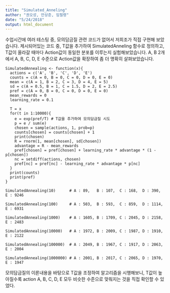 ```yaml
---
title: "Simulated_Anneling"
author: "권오성, 안상준, 임필령"
date: "5/24/2018"
output: html_document
---
```


수업시간에 여러 테스팅 중, 모의담금질 관련 코드가 없어서
저희조가 직접 구현해 보았습니다.
제시되어있는 코드 중, T값을 추가하여 SimulatedAnneling 함수로 정의하고,
T값이 올라갈 때마다 Action값이 동일한 분포를 이루는지 실험해보았습니다.
A, B 2개에서 A, B, C, D, E 수준으로 Action값을 확장하여 좀 더 명확히 살펴보았습니다.

```
SimulatedAnnealing <- function(x){
  actions = c('A', 'B', 'C', 'D', 'E')
  counts = c(A = 0, B = 0, C = 0, D = 0, E = 0)
  mean = c(A = 1, B = 2, C = 3, D = 4, E = 5)
  sd = c(A = 0.5, B = 1, C = 1.5, D = 2, E = 2.5)
  pref = c(A = 0, B = 0, C = 0, D = 0, E = 0)
  mean_rewards = 0  
  learning_rate = 0.1 
  
  T = x
  for(t in 1:10000){
    e = exp(pref/T) # T값을 추가하여 모의담금질 시도
    p = e / sum(e)
    chosen = sample(actions, 1, prob=p)
    counts[chosen] = counts[chosen] + 1
    print(chosen)
    R = rnorm(1, mean[chosen], sd[chosen])
    advantage = R - mean_rewards
    pref[chosen] = pref[chosen] + learning_rate * advantage * (1 - p[chosen])
    nc = setdiff(actions, chosen)  
    pref[nc] = pref[nc] - learning_rate * advantage * p[nc]
  }
  print(counts)
  print(pref)
}

```

```
SimulatedAnnealing(10)      # A : 89,   B : 107,  C : 168,  D : 390,  E : 9246
```

```
SimulatedAnnealing(100)     # A : 503,  B : 593,  C : 859,  D : 1114, E : 6931
```

```
SimulatedAnnealing(1000)    # A : 1605, B : 1709, C : 2045, D : 2158, E : 2483
```

```
SimulatedAnnealing(10000)   # A : 1972, B : 2009, C : 1987, D : 1910, E : 2122
```

```
SimulatedAnnealing(100000)  # A : 2049, B : 1967, C : 1917, D : 2063, E : 2004
```

```
SimulatedAnnealing(1000000) # A : 2001, B : 2017, C : 2065, D : 1970, E : 1947
```

모의담금질의 이론내용을 바탕으로 T값을 조정하여 알고리즘을 시행해보니, T값이 높아질수록 action A, B, C, D, E 모두 비슷한 수준으로 맞춰지는 것을 직접 확인할 수 있었다.